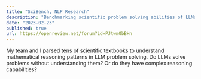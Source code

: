 ```yaml
---
title: "SciBench, NLP Research"
description: "Benchmarking scientific problem solving abilities of LLMs."
date: "2023-02-23"
published: true
url: https://openreview.net/forum?id=PJtwm0bBHn
---
```


My team and I parsed tens of scientific textbooks to understand mathematical reasoning patterns in LLM problem solving. 
Do LLMs solve problems without understanding them? Or do they have complex reasoning capabilities?